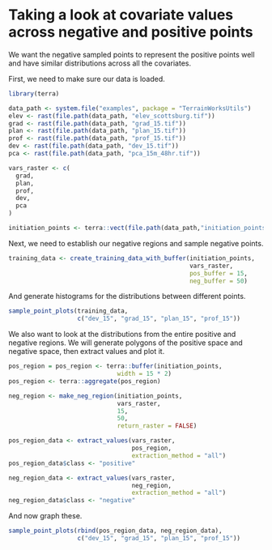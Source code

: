 # Taking a look at covariate values across negative and positive points

We want the negative sampled points to represent the positive points well and
have similar distributions across all the covariates. 

First, we need to make sure our data is loaded.  

```{r}
library(terra)

data_path <- system.file("examples", package = "TerrainWorksUtils")
elev <- rast(file.path(data_path, "elev_scottsburg.tif"))
grad <- rast(file.path(data_path, "grad_15.tif"))
plan <- rast(file.path(data_path, "plan_15.tif"))
prof <- rast(file.path(data_path, "prof_15.tif"))
dev <- rast(file.path(data_path, "dev_15.tif"))
pca <- rast(file.path(data_path, "pca_15m_48hr.tif"))

vars_raster <- c(
  grad,
  plan,
  prof,
  dev,
  pca
)

initiation_points <- terra::vect(file.path(data_path,"initiation_points.shp"))
```

Next, we need to establish our negative regions and sample negative points. 

```{r}

training_data <- create_training_data_with_buffer(initiation_points, 
                                                  vars_raster, 
                                                  pos_buffer = 15, 
                                                  neg_buffer = 50)
```

And generate histograms for the distributions between different points. 

```{r}

sample_point_plots(training_data, 
                   c("dev_15", "grad_15", "plan_15", "prof_15"))
```

We also want to look at the distributions from the entire positive and negative 
regions. We will generate polygons of the positive space and negative space, 
then extract values and plot it. 

```{r}

pos_region = pos_region <- terra::buffer(initiation_points,
                              width = 15 * 2)
pos_region <- terra::aggregate(pos_region)

neg_region <- make_neg_region(initiation_points,
                              vars_raster,
                              15,
                              50,
                              return_raster = FALSE)

pos_region_data <- extract_values(vars_raster, 
                                  pos_region, 
                                  extraction_method = "all")
pos_region_data$class <- "positive"

neg_region_data <- extract_values(vars_raster, 
                                  neg_region, 
                                  extraction_method = "all")
neg_region_data$class <- "negative"

```

And now graph these. 

```{r}
sample_point_plots(rbind(pos_region_data, neg_region_data), 
                   c("dev_15", "grad_15", "plan_15", "prof_15"))
```

